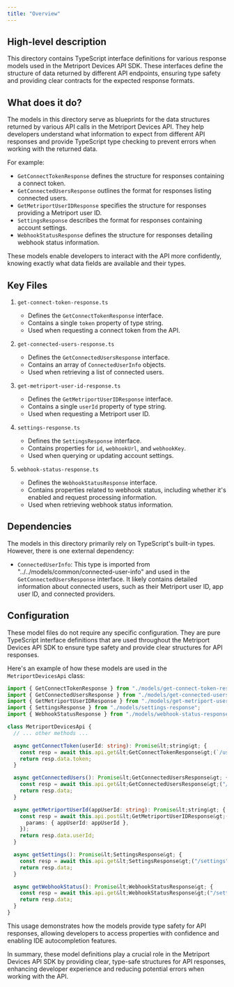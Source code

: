 ```yaml
---
title: "Overview"
---
```


## High-level description
This directory contains TypeScript interface definitions for various response models used in the Metriport Devices API SDK. These interfaces define the structure of data returned by different API endpoints, ensuring type safety and providing clear contracts for the expected response formats.

## What does it do?
The models in this directory serve as blueprints for the data structures returned by various API calls in the Metriport Devices API. They help developers understand what information to expect from different API responses and provide TypeScript type checking to prevent errors when working with the returned data.

For example:
- `GetConnectTokenResponse` defines the structure for responses containing a connect token.
- `GetConnectedUsersResponse` outlines the format for responses listing connected users.
- `GetMetriportUserIDResponse` specifies the structure for responses providing a Metriport user ID.
- `SettingsResponse` describes the format for responses containing account settings.
- `WebhookStatusResponse` defines the structure for responses detailing webhook status information.

These models enable developers to interact with the API more confidently, knowing exactly what data fields are available and their types.

## Key Files

1. `get-connect-token-response.ts`
   - Defines the `GetConnectTokenResponse` interface.
   - Contains a single `token` property of type string.
   - Used when requesting a connect token from the API.

2. `get-connected-users-response.ts`
   - Defines the `GetConnectedUsersResponse` interface.
   - Contains an array of `ConnectedUserInfo` objects.
   - Used when retrieving a list of connected users.

3. `get-metriport-user-id-response.ts`
   - Defines the `GetMetriportUserIDResponse` interface.
   - Contains a single `userId` property of type string.
   - Used when requesting a Metriport user ID.

4. `settings-response.ts`
   - Defines the `SettingsResponse` interface.
   - Contains properties for `id`, `webhookUrl`, and `webhookKey`.
   - Used when querying or updating account settings.

5. `webhook-status-response.ts`
   - Defines the `WebhookStatusResponse` interface.
   - Contains properties related to webhook status, including whether it's enabled and request processing information.
   - Used when retrieving webhook status information.

## Dependencies
The models in this directory primarily rely on TypeScript's built-in types. However, there is one external dependency:

- `ConnectedUserInfo`: This type is imported from "../../models/common/connected-user-info" and used in the `GetConnectedUsersResponse` interface. It likely contains detailed information about connected users, such as their Metriport user ID, app user ID, and connected providers.

## Configuration
These model files do not require any specific configuration. They are pure TypeScript interface definitions that are used throughout the Metriport Devices API SDK to ensure type safety and provide clear structures for API responses.

Here's an example of how these models are used in the `MetriportDevicesApi` class:

```typescript
import { GetConnectTokenResponse } from "./models/get-connect-token-response";
import { GetConnectedUsersResponse } from "./models/get-connected-users-response";
import { GetMetriportUserIDResponse } from "./models/get-metriport-user-id-response";
import { SettingsResponse } from "./models/settings-response";
import { WebhookStatusResponse } from "./models/webhook-status-response";

class MetriportDevicesApi {
  // ... other methods ...

  async getConnectToken(userId: string): Promise&lt;string&gt; {
    const resp = await this.api.get&lt;GetConnectTokenResponse&gt;(`/user/${userId}/connect-token`);
    return resp.data.token;
  }

  async getConnectedUsers(): Promise&lt;GetConnectedUsersResponse&gt; {
    const resp = await this.api.get&lt;GetConnectedUsersResponse&gt;("/users");
    return resp.data;
  }

  async getMetriportUserId(appUserId: string): Promise&lt;string&gt; {
    const resp = await this.api.post&lt;GetMetriportUserIDResponse&gt;("/user", null, {
      params: { appUserId: appUserId },
    });
    return resp.data.userId;
  }

  async getSettings(): Promise&lt;SettingsResponse&gt; {
    const resp = await this.api.get&lt;SettingsResponse&gt;("/settings");
    return resp.data;
  }

  async getWebhookStatus(): Promise&lt;WebhookStatusResponse&gt; {
    const resp = await this.api.get&lt;WebhookStatusResponse&gt;("/settings/webhook");
    return resp.data;
  }
}
```

This usage demonstrates how the models provide type safety for API responses, allowing developers to access properties with confidence and enabling IDE autocompletion features.

In summary, these model definitions play a crucial role in the Metriport Devices API SDK by providing clear, type-safe structures for API responses, enhancing developer experience and reducing potential errors when working with the API.